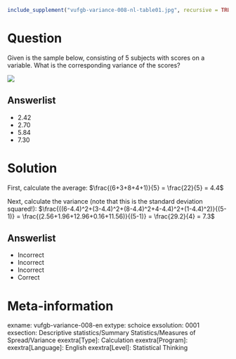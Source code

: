 ```r
include_supplement("vufgb-variance-008-nl-table01.jpg", recursive = TRUE)
```

Question
========

Given is the sample below, consisting of 5 subjects with scores on a variable. What is the corresponding variance of the scores?

![](vufgb-variance-008-nl-table01.jpg)
  
Answerlist
----------
* 2.42
* 2.70
* 5.84
* 7.30

Solution
========

First, calculate the average: $\frac{(6+3+8+4+1)}{5} = \frac{22}{5} = 4.4$

Next, calculate the variance (note that this is the standard deviation squared!): $\frac{((6-4.4)^2+(3-4.4)^2+(8-4.4)^2+4-4.4)^2+(1-4.4)^2)}{(5-1)} = \frac{(2.56+1.96+12.96+0.16+11.56)}{(5-1)} = \frac{29.2}{4} = 7.3$

Answerlist
----------
* Incorrect
* Incorrect
* Incorrect
* Correct

Meta-information
================
exname: vufgb-variance-008-en
extype: schoice
exsolution: 0001
exsection: Descriptive statistics/Summary Statistics/Measures of Spread/Variance
exextra[Type]: Calculation
exextra[Program]: 
exextra[Language]: English
exextra[Level]: Statistical Thinking
